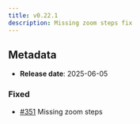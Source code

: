 ```yaml
---
title: v0.22.1
description: Missing zoom steps fix
---
```


## Metadata

- **Release date**: 2025-06-05

### Fixed

- [#351](https://github.com/InditexTech/weavejs/issues/351) Missing zoom steps
